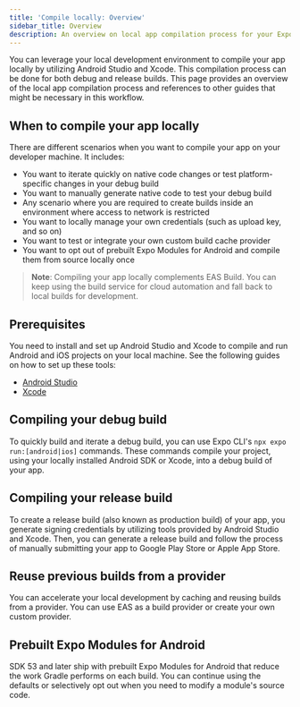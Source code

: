 ```yaml
---
title: 'Compile locally: Overview'
sidebar_title: Overview
description: An overview on local app compilation process for your Expo apps.
---
```




You can leverage your local development environment to compile your app locally by utilizing Android Studio and Xcode. This compilation process can be done for both debug and release builds. This page provides an overview of the local app compilation process and references to other guides that might be necessary in this workflow.

## When to compile your app locally

There are different scenarios when you want to compile your app on your developer machine. It includes:

- You want to iterate quickly on native code changes or test platform-specific changes in your debug build
- You want to manually generate native code to test your debug build
- Any scenario where you are required to create builds inside an environment where access to network is restricted
- You want to locally manage your own credentials (such as upload key, and so on)
- You want to test or integrate your own custom build cache provider
- You want to opt out of prebuilt Expo Modules for Android and compile them from source locally once

> **Note**: Compiling your app locally complements EAS Build. You can keep using the build service for cloud automation and fall back to local builds for development.

## Prerequisites

You need to install and set up Android Studio and Xcode to compile and run Android and iOS projects on your local machine. See the following guides on how to set up these tools:

- [Android Studio](/get-started/set-up-your-environment/?platform=android&device=physical&mode=development-build&buildEnv=local#set-up-an-android-device-with-a-development-build)
- [Xcode](/get-started/set-up-your-environment/?platform=ios&device=physical&mode=development-build&buildEnv=local#set-up-an-ios-device-with-a-development-build)

## Compiling your debug build

To quickly build and iterate a debug build, you can use Expo CLI's `npx expo run:[android|ios]` commands. These commands compile your project, using your locally installed Android SDK or Xcode, into a debug build of your app.

<BoxLink
  title="Local app development"
  description="Learn how to compile and build your Expo app locally."
  href="/guides/local-app-development/"
  Icon={BookOpen02Icon}
/>

## Compiling your release build

To create a release build (also known as production build) of your app, you generate signing credentials by utilizing tools provided by Android Studio and Xcode. Then, you can generate a release build and follow the process of manually submitting your app to Google Play Store or Apple App Store.

<BoxLink
  title="Create a production build locally"
  description="Generate signed Android App Bundles, archive iOS builds in Xcode, and submit them manually."
  href="/guides/local-app-production/"
  Icon={BookOpen02Icon}
/>

## Reuse previous builds from a provider

You can accelerate your local development by caching and reusing builds from a provider. You can use EAS as a build provider or create your own custom provider.

<BoxLink
  title="Use build cache providers"
  description="Enable EAS build caching or ship a custom provider to shorten local build times."
  href="/guides/cache-builds-remotely/"
  Icon={BookOpen02Icon}
/>

## Prebuilt Expo Modules for Android

SDK 53 and later ship with prebuilt Expo Modules for Android that reduce the work Gradle performs on each build. You can continue using the defaults or selectively opt out when you need to modify a module's source code.

<BoxLink
  title="Prebuilt Expo Modules for Android"
  description="Understand how prebuilt modules work and learn how to opt out globally or per package."
  href="/guides/prebuilt-expo-modules/"
  Icon={BookOpen02Icon}
/>

